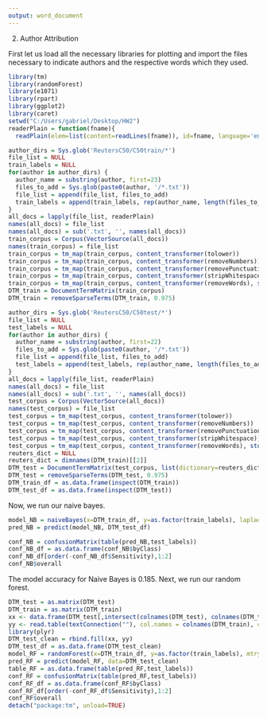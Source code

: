 ```yaml
---
output: word_document
---
```

2. Author Attribution

First let us load all the necessary libraries for plotting and import the files necessary to indicate authors and the respective words which they used.


```r
library(tm)
library(randomForest)
library(e1071)
library(rpart)
library(ggplot2)
library(caret)
setwd("C:/Users/gabriel/Desktop/HW2")
readerPlain = function(fname){
  readPlain(elem=list(content=readLines(fname)), id=fname, language='en') }

author_dirs = Sys.glob('ReutersC50/C50train/*')
file_list = NULL
train_labels = NULL
for(author in author_dirs) {
  author_name = substring(author, first=23)
  files_to_add = Sys.glob(paste0(author, '/*.txt'))
  file_list = append(file_list, files_to_add)
  train_labels = append(train_labels, rep(author_name, length(files_to_add)))
}
all_docs = lapply(file_list, readerPlain) 
names(all_docs) = file_list
names(all_docs) = sub('.txt', '', names(all_docs))
train_corpus = Corpus(VectorSource(all_docs))
names(train_corpus) = file_list
train_corpus = tm_map(train_corpus, content_transformer(tolower)) 
train_corpus = tm_map(train_corpus, content_transformer(removeNumbers)) 
train_corpus = tm_map(train_corpus, content_transformer(removePunctuation)) 
train_corpus = tm_map(train_corpus, content_transformer(stripWhitespace)) 
train_corpus = tm_map(train_corpus, content_transformer(removeWords), stopwords("SMART"))
DTM_train = DocumentTermMatrix(train_corpus)
DTM_train = removeSparseTerms(DTM_train, 0.975)

author_dirs = Sys.glob('ReutersC50/C50test/*')
file_list = NULL
test_labels = NULL
for(author in author_dirs) {
  author_name = substring(author, first=22)
  files_to_add = Sys.glob(paste0(author, '/*.txt'))
  file_list = append(file_list, files_to_add)
  test_labels = append(test_labels, rep(author_name, length(files_to_add)))
}
all_docs = lapply(file_list, readerPlain) 
names(all_docs) = file_list
names(all_docs) = sub('.txt', '', names(all_docs))
test_corpus = Corpus(VectorSource(all_docs))
names(test_corpus) = file_list
test_corpus = tm_map(test_corpus, content_transformer(tolower)) 
test_corpus = tm_map(test_corpus, content_transformer(removeNumbers)) 
test_corpus = tm_map(test_corpus, content_transformer(removePunctuation)) 
test_corpus = tm_map(test_corpus, content_transformer(stripWhitespace)) 
test_corpus = tm_map(test_corpus, content_transformer(removeWords), stopwords("SMART"))
reuters_dict = NULL
reuters_dict = dimnames(DTM_train)[[2]]
DTM_test = DocumentTermMatrix(test_corpus, list(dictionary=reuters_dict))
DTM_test = removeSparseTerms(DTM_test, 0.975)
DTM_train_df = as.data.frame(inspect(DTM_train))
DTM_test_df = as.data.frame(inspect(DTM_test))
```

Now, we run our naive bayes.

```r
model_NB = naiveBayes(x=DTM_train_df, y=as.factor(train_labels), laplace=1)
pred_NB = predict(model_NB, DTM_test_df)

conf_NB = confusionMatrix(table(pred_NB,test_labels))
conf_NB_df = as.data.frame(conf_NB$byClass)
conf_NB_df[order(-conf_NB_df$Sensitivity),1:2]
conf_NB$overall
```

The model accuracy for Naive Bayes is 0.185. Next, we run our random forest.

```r
DTM_test = as.matrix(DTM_test)
DTM_train = as.matrix(DTM_train)
xx <- data.frame(DTM_test[,intersect(colnames(DTM_test), colnames(DTM_train))])
yy <- read.table(textConnection(""), col.names = colnames(DTM_train), colClasses = "integer")
library(plyr)
DTM_test_clean = rbind.fill(xx, yy)
DTM_test_df = as.data.frame(DTM_test_clean)
model_RF = randomForest(x=DTM_train_df, y=as.factor(train_labels), mtry=4, ntree=100)
pred_RF = predict(model_RF, data=DTM_test_clean)
table_RF = as.data.frame(table(pred_RF,test_labels))
conf_RF = confusionMatrix(table(pred_RF,test_labels))
conf_RF_df = as.data.frame(conf_RF$byClass)
conf_RF_df[order(-conf_RF_df$Sensitivity),1:2]
conf_RF$overall
detach("package:tm", unload=TRUE)
```
